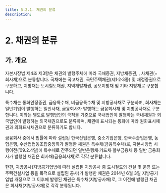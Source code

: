 ```yaml
---
title: 5.2.1. 채권의 분류
description:
---
```

# 2. 채권의 분류

## 가. 개요

자본시장법 제4조 제3항은 채권의 발행주체에 따라 국채증권, 지방채증권, <GTooltip label="특수채증권" desc="법률에 따라 직접 설립된 법인이 발행한 채권"/>, 사채권(=회사채)으로 분류합니다. 국채에는 국고채권, 국민주택채권(제1·2·3종) 및 재정증권으로 구분하고, 지방채는 도시철도채권, 지역개발채권, 공모지방채 및 기타 지방채로 구분합니다.

특수채는 통화안정증권, 금융특수채, 비금융특수채 및 지방공사채로 구분하며, 회사채는 일반기업이 발행하는 일반사채, 금융회사가 발행하는 금융회사채 및 지방공사채로 구분합니다. 이와는 별도로 발행법인의 국적을 기준으로 국내법인이 발행하는 국내채권과 외국법인이 발행하는 외국채권으로도 분류하며, 채권에 표시되는 통화에 따라 원화표시채권과 외화표시채권으로 분류하기도 합니다. 

금융회사 중에서 법률에 따라 설립된 한국산업은행, 중소기업은행, 한국수출입은행, 농협은행, 수산업협동조합중앙회가 발행한 채권은 특수채(금융특수채)로, 자본시장법 시행이전(ʼ09.2.4일)에 특수채로 간주되던 일반은행채·카드채·할부금융채 등 일반 금융회사가 발행한 채권은 회사채(금융회사채)<GTooltipIcon desc="회사채로 재분류된 채권(금융회사채)：은행법에 따라 발행한 은행채권, 여신전문금융업법에 따라 여신전문금융회사가 발행한 채권, 자본시장법 제340조에 따라 종합금융회사가 발행한 채권, 주택저당채권유동화회사법에 따라 주택저당채권유동화회사가 발행한 채권, 자본시장법 제329조에 따라 증권금융회사가 발행한 채권, 기타 금융채권" severity="info"/>로 각각 분류합니다. 

한편, 지방공사(지방공기업법에 따라 설립된 지방공사 중 도시철도의 건설 및 운영 또는 주택건설사업 등을 목적으로 설립된 공사)가 발행한 채권은 2014년 6월 3일 지방공기업법 개정<GTooltipIcon desc="도시철도의 건설 및 운영 또는 주택건설사업 등을 목적으로 설립된 공사가 발행하는 채권에 대하여 「자본시장과 금융투자업에 관한 법률」을 적용할 때에는 같은 법 제4조 제3항에 따른 특수채증권으로 간주함(지방공기업법 제68조 제7항). 지방공기업 개정 전에는 자본시장법 시행(‘09.02.04) 이전에 발행된 지방공사채의 경우 특수채로, 그 이후에 발행된 경우 회사채로 각각 간주해 옴" severity="info"/>으로 그 이후에 발행된 채권은 특수채(지방공사채)로, 그 이전에 발행된 채권은 회사채(지방공사채)로 각각 분류됩니다.

<GCallout title="채권의 분류 체계" severity="warn">
<GCenterImg src="/bm/520_1_tab.jpg" width="550"/>
</GCallout>
